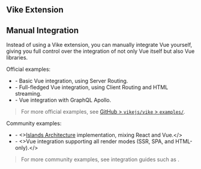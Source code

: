 
## Vike Extension

<UseIntegrationPackageHint uiFrameworkName="Vue" noQuote={true} />


## Manual Integration

Instead of using a Vike extension, you can manually integrate Vue yourself, giving you full control over the integration of not only Vue itself but also Vue libraries.

Official examples:
 - <Link href="/examples/vue" /> - Basic Vue integration, using <Link href="/server-routing">Server Routing</Link>.
 - <Link href="/examples/vue-full" /> - Full-fledged Vue integration, using <Link href="/client-routing">Client Routing</Link> and HTML streaming.
 - <Link href="/examples/graphql-apollo-vue" /> - Vue integration with GraphQL Apollo.

> For more official examples, see [GitHub > `vikejs/vike` > `examples/`](https://github.com/vikejs/vike/tree/main/examples).

Community examples:
 - <Example timestamp="2023.12" repo="luisfloat/vike-island-example" /> - <><a href="https://jasonformat.com/islands-architecture/">Islands Architecture</a> implementation, mixing React and Vue.</>
 - <Example timestamp="2022.08" repo="AaronBeaudoin/vite-plugin-ssr-example" /> - <>Vue integration supporting all <Link href="/render-modes">render modes</Link> (SSR, SPA, and HTML-only).</>

> For more community examples, see integration guides such as <Link href="/vue-query" />.
